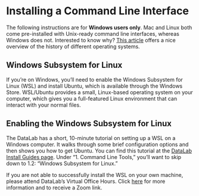 Installing a Command Line Interface
===================================

The following instructions are for **Windows users only**. Mac and Linux both 
come pre-installed with Unix-ready command line interfaces, whereas Windows 
does not. Interested to know why? [This article][] offers a nice overview of the 
history of different operating systems.

[This article]: https://www.howtogeek.com/182649/htg-explains-what-is-unix/

Windows Subsystem for Linux
---------------------------

If you're on Windows, you'll need to enable the Windows Subsystem for Linux 
(WSL) and install Ubuntu, which is available through the Windows Store. 
WSL/Ubuntu provides a small, Linux-based operating system on your computer, 
which gives you a full-featured Linux environment that can interact with your 
normal files.

Enabling the Windows Subsystem for Linux
----------------------------------------

The DataLab has a short, 10-minute tutorial on setting up a WSL on a Windows 
computer. It walks through some brief configuration options and then shows you 
how to get Ubuntu. You can find this tutorial at the [DataLab Install Guides page][]. 
Under "1. Command Line Tools," you'll want to skip down to 1.2: "Windows Subsystem 
for Linux."

[DataLab Install Guides page]: https://datalab.ucdavis.edu/install-guide/

If you are not able to successfully install the WSL on your own machine, please 
attend DataLab’s Virtual Office Hours. Click [here][] for more information and to 
receive a Zoom link.

[here]: https://datalab.ucdavis.edu/office-hours/